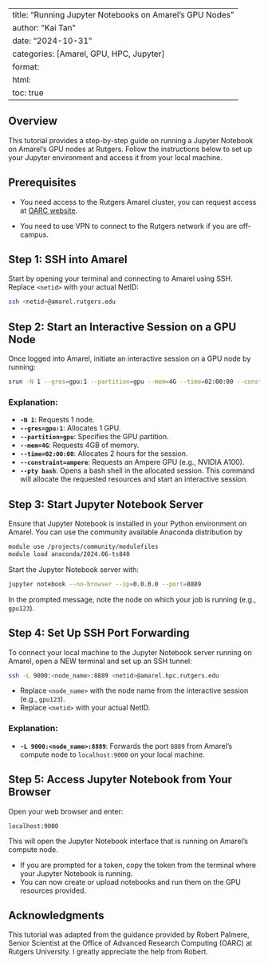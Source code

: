 
---
title: "Running Jupyter Notebooks on Amarel's GPU Nodes"
author: "Kai Tan"
date: "2024-10-31"
categories: [Amarel, GPU, HPC, Jupyter]
format:
  html:
    toc: true
---

## Overview
This tutorial provides a step-by-step guide on running a Jupyter Notebook on Amarel's GPU nodes at Rutgers. Follow the instructions below to set up your Jupyter environment and access it from your local machine.

## Prerequisites
- You need access to the Rutgers Amarel cluster, you can request access at [OARC website](https://oarc.rutgers.edu/amarel-cluster-access-request/).


- You need to use VPN to connect to the Rutgers network if you are off-campus.

## Step 1: SSH into Amarel
Start by opening your terminal and connecting to Amarel using SSH. Replace `<netid>` with your actual NetID:

```bash
ssh <netid>@amarel.rutgers.edu
```

## Step 2: Start an Interactive Session on a GPU Node
Once logged into Amarel, initiate an interactive session on a GPU node by running:

```bash
srun -N 1 --gres=gpu:1 --partition=gpu --mem=4G --time=02:00:00 --constraint=ampere --pty bash
```

### Explanation:
- **`-N 1`**: Requests 1 node.
- **`--gres=gpu:1`**: Allocates 1 GPU.
- **`--partition=gpu`**: Specifies the GPU partition.
- **`--mem=4G`**: Requests 4GB of memory.
- **`--time=02:00:00`**: Allocates 2 hours for the session.
- **`--constraint=ampere`**: Requests an Ampere GPU (e.g., NVIDIA A100).
- **`--pty bash`**: Opens a bash shell in the allocated session.
This command will allocate the requested resources and start an interactive session.

## Step 3: Start Jupyter Notebook Server
Ensure that Jupyter Notebook is installed in your Python environment on Amarel. You can use the community available Anaconda distribution by 
```bash
module use /projects/community/modulefiles
module load anaconda/2024.06-ts840
```

Start the Jupyter Notebook server with:

```bash
jupyter notebook --no-browser --ip=0.0.0.0 --port=8889
```

In the prompted message, note the node on which your job is running (e.g., `gpu123`).

## Step 4: Set Up SSH Port Forwarding
To connect your local machine to the Jupyter Notebook server running on Amarel, open a NEW terminal and set up an SSH tunnel:

```bash
ssh -L 9000:<node_name>:8889 <netid>@amarel.hpc.rutgers.edu
```

- Replace `<node_name>` with the node name from the interactive session (e.g., `gpu123`).
- Replace `<netid>` with your actual NetID.

### Explanation:
- **`-L 9000:<node_name>:8889`**: Forwards the port `8889` from Amarel's compute node to `localhost:9000` on your local machine.

## Step 5: Access Jupyter Notebook from Your Browser
Open your web browser and enter:

```
localhost:9000
```

This will open the Jupyter Notebook interface that is running on Amarel's compute node. 

- If you are prompted for a token, copy the token from the terminal where your Jupyter Notebook is running.
- You can now create or upload notebooks and run them on the GPU resources provided.

## Acknowledgments
This tutorial was adapted from the guidance provided by Robert Palmere, Senior Scientist at the Office of Advanced Research Computing (OARC) at Rutgers University. 
I greatly appreciate the help from Robert. 